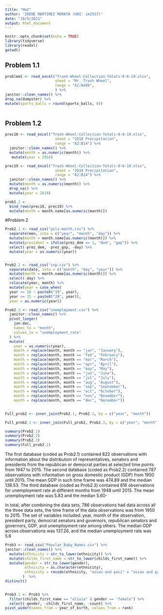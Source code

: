 ```yaml
---
title: "Hw2"
author: 'IRENE MARTINEZ MORATA (UNI: im2557)'
date: "10/5/2021"
output: html_document
---
```


```r
knitr::opts_chunk$set(echo = TRUE)
library(tidyverse)
library(readxl)
getwd()
```

## Problem 1.1

```r
problem1 <- read_excel("Trash-Wheel-Collection-Totals-8-6-19.xlsx",
                       sheet = "Mr. Trash Wheel",
                       range = "A2:N408",
                       ) %>%
janitor::clean_names() %>% 
drop_na(dumpster) %>% 
mutate(sports_balls = round(sports_balls, 0))
       
```

## Problem 1.2

```r
prec18 <- read_excel("Trash-Wheel-Collection-Totals-8-6-19.xlsx",
                       sheet = "2018 Precipitation",
                       range = "A2:B14") %>%
  janitor::clean_names() %>% 
  mutate(month = as.numeric(month)) %>% 
   mutate(year = 2018)

prec19 <- read_excel("Trash-Wheel-Collection-Totals-8-6-19.xlsx",
                       sheet = "2019 Precipitation",
                       range = "A2:B14") %>% 
  janitor::clean_names() %>% 
  mutate(month = as.numeric(month)) %>%
  drop_na() %>% 
  mutate(year = 2019)

prob1.2 = 
  bind_rows(prec18, prec19) %>% 
  mutate(month = month.name[as.numeric(month)])

```

#Problem 2

```r
Prob2.1 <- read_csv("pols-month.csv") %>% 
  separate(mon, into = c("year", "month", "day")) %>% 
  mutate(month = month.name[as.numeric(month)]) %>% 
  mutate(president = ifelse(prez_dem == 1, "dem", "gop")) %>% 
  select(-prez_dem, -prez_gop, -day) %>% 
  mutate(year = as.numeric(year)) 


Prob2.2 <- read_csv("snp.csv") %>% 
  separate(date, into = c("month", "day", "year")) %>% 
  mutate(month = month.name[as.numeric(month)]) %>% 
  select(-day) %>% 
  relocate(year, month) %>% 
  mutate(year = case_when(
  year >= 50 ~ paste0("19", year), 
  year <= 15 ~ paste0("20", year)),
  year = as.numeric(year))

Prob2.3 <- read_csv("unemployment.csv") %>% 
  janitor::clean_names() %>% 
  pivot_longer(
    jan:dec, 
    names_to = "month",
    values_to = "unemployment_rate"
  ) %>% 
  mutate(
    year = as.numeric(year),
    month = replace(month, month == "jan", "January"),
    month = replace(month, month == "feb", "February"),
    month = replace(month, month == "mar", "March"),
    month = replace(month, month == "apr", "April"),
    month = replace(month, month == "may", "May"),
    month = replace(month, month == "jun", "June"),
    month = replace(month, month == "jul", "July"),
    month = replace(month, month == "aug", "August"),
    month = replace(month, month == "sep", "September"),
    month = replace(month, month == "oct", "October"),
    month = replace(month, month == "nov", "November"),
    month = replace(month, month == "dec", "December"))

  
Full_prob2 <- inner_join(Prob2.1, Prob2.2, by = c("year", "month"))

Full_prob2.1 <- inner_join(Full_prob2, Prob2.3, by = c("year", "month"))

summary(Prob2.1)
summary(Prob2.2)
summary(Prob2.3)
summary(Full_prob2.1)

```
The first database (coded as Prob2.1) contained 822 observations with information about the distribution of representatives, senators and presidents from the republican or democrat parties at selected time points from 1947 to 2015. 
The second database (coded as Prob2.2) contained 787 observations with information on gross domestic product (GDP) from 1950 until 2015. The mean GDP in such time frame was 474.89 and the median 138.53.
The third database (coded as Prob2.3) contained 816 observations for unemployment rate at different months from 1948 until 2015. The mean unemployment rate was 5.83 and the median 5.60-

In total, after combining the data sets, 786 observations had data across all the three data sets, the time frame of the data observations was from 1950 to 2015. The set of variables included: year, month of the observation, president party, democrat senators and governors, republican senators and governors, GDP, and unemployment rate among others. The median GDP across observations was 137.26, and the median unemployment rate was 5.6

```r
Prob3 <- read_csv("Popular_Baby_Names.csv") %>% 
janitor::clean_names() %>% 
  mutate(ethnicity = str_to_lower(ethnicity)) %>% 
  mutate(childs_first_name = str_to_lower(childs_first_name)) %>% 
  mutate(gender = str_to_lower(gender),
         ethnicity = as.character(ethnicity),
         ethnicity = recode(ethnicity, "asian and paci" = "asian and pacific islander", "hispanic" = "hispanic", "black non hisp" = "black non hispanic", "white non hisp" = "white non hispanic")
        )  %>% 
distinct() 

  
Prob3.1 <- Prob3 %>%
  filter(childs_first_name == "olivia" & gender == "female") %>% 
  select(-gender, -childs_first_name, -count) %>% 
pivot_wider(names_from = year_of_birth, values_from = rank)
  


  

```
